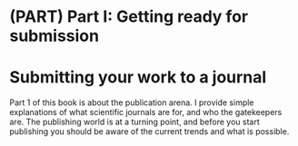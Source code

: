 \mainmatter

# (PART) Part I: Getting ready for submission {-}

# Submitting your work to a journal {- #part1}

Part 1 of this book is about the publication arena. I provide simple explanations of what scientific journals are for, and who the gatekeepers are. The publishing world is at a turning point, and before you start publishing you should be aware of the current trends and what is possible.


